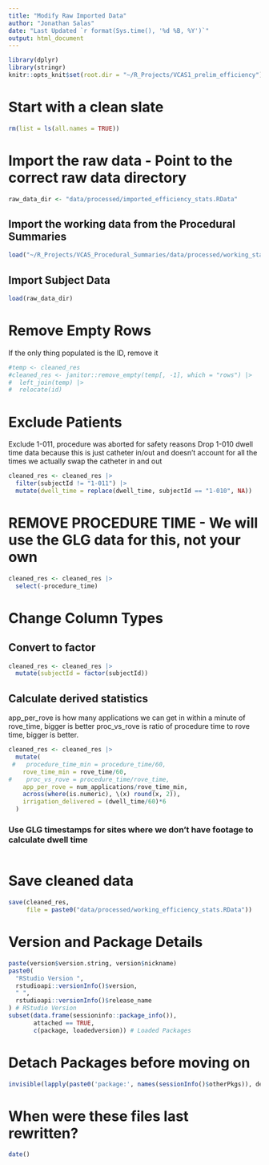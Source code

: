 ```yaml
---
title: "Modify Raw Imported Data"
author: "Jonathan Salas"
date: "Last Updated `r format(Sys.time(), '%d %B, %Y')`"
output: html_document
---
```


```r
library(dplyr)
library(stringr)
knitr::opts_knit$set(root.dir = "~/R_Projects/VCAS1_prelim_efficiency")
```

# Start with a clean slate

```r
rm(list = ls(all.names = TRUE))
```

# Import the raw data - Point to the correct raw data directory

```r
raw_data_dir <- "data/processed/imported_efficiency_stats.RData"
```

## Import the working data from the Procedural Summaries

```r
load("~/R_Projects/VCAS_Procedural_Summaries/data/processed/working_stats.RData")
```

## Import Subject Data
```r
load(raw_data_dir)
```

# Remove Empty Rows 

If the only thing populated is the ID, remove it

```r
#temp <- cleaned_res
#cleaned_res <- janitor::remove_empty(temp[, -1], which = "rows") |>
#  left_join(temp) |>
#  relocate(id)
```

# Exclude Patients

Exclude 1-011, procedure was aborted for safety reasons 
Drop 1-010 dwell time data because this is just catheter in/out and doesn't account for all the times we actually swap the catheter in and out

```r
cleaned_res <- cleaned_res |>
  filter(subjectId != "1-011") |> 
  mutate(dwell_time = replace(dwell_time, subjectId == "1-010", NA))
```

# REMOVE PROCEDURE TIME - We will use the GLG data for this, not your own

```r
cleaned_res <- cleaned_res |>
  select(-procedure_time)
```

# Change Column Types

## Convert to factor
```r
cleaned_res <- cleaned_res |>
  mutate(subjectId = factor(subjectId))
```

## Calculate derived statistics

app_per_rove is how many applications we can get in within a minute of rove_time, bigger is better
proc_vs_rove is ratio of procedure time to rove time, bigger is better. 

```r
cleaned_res <- cleaned_res |>
  mutate(
 #   procedure_time_min = procedure_time/60,
    rove_time_min = rove_time/60,
#    proc_vs_rove = procedure_time/rove_time,
    app_per_rove = num_applications/rove_time_min,
    across(where(is.numeric), \(x) round(x, 2)),
    irrigation_delivered = (dwell_time/60)*6
  ) 
```

### Use GLG timestamps for sites where we don't have footage to calculate dwell time

```r

```


# Save cleaned data

```r
save(cleaned_res, 
     file = paste0("data/processed/working_efficiency_stats.RData"))
```

# Version and Package Details

```r
paste(version$version.string, version$nickname)
paste0(
  "RStudio Version ",
  rstudioapi::versionInfo()$version,
  " ",
  rstudioapi::versionInfo()$release_name
) # RStudio Version
subset(data.frame(sessioninfo::package_info()),
       attached == TRUE,
       c(package, loadedversion)) # Loaded Packages
```

# Detach Packages before moving on

```r
invisible(lapply(paste0('package:', names(sessionInfo()$otherPkgs)), detach, character.only=TRUE, unload=TRUE)) # Detach Packages
```

# When were these files last rewritten?

```r
date()
```
